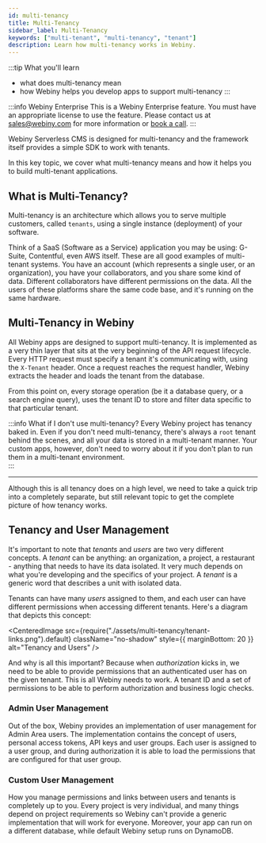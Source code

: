 ```yaml
---
id: multi-tenancy
title: Multi-Tenancy
sidebar_label: Multi-Tenancy
keywords: ["multi-tenant", "multi-tenancy", "tenant"]
description: Learn how multi-tenancy works in Webiny.
---
```



:::tip What you'll learn
- what does multi-tenancy mean
- how Webiny helps you develop apps to support multi-tenancy
:::

:::info Webiny Enterprise
This is a Webiny Enterprise feature. You must have an appropriate license to use the feature. Please contact us at sales@webiny.com for more information or [book a call](https://calendly.com/webiny/30min?month=2021-04).
:::

Webiny Serverless CMS is designed for multi-tenancy and the framework itself provides a simple SDK to work with tenants.

In this key topic, we cover what multi-tenancy means and how it helps you to build multi-tenant applications.

## What is Multi-Tenancy?

Multi-tenancy is an architecture which allows you to serve multiple customers, called `tenants`, using a single instance (deployment) of your software. 

Think of a SaaS (Software as a Service) application you may be using: G-Suite, Contentful, even AWS itself. These are all good examples of multi-tenant systems. You have an account (which represents a single user, or an organization), you have your collaborators, and you share some kind of data. Different collaborators have different permissions on the data. All the users of these platforms share the same code base, and it's running on the same hardware.

## Multi-Tenancy in Webiny

All Webiny apps are designed to support multi-tenancy. It is implemented as a very thin layer that sits at the very beginning of the API request lifecycle. Every HTTP request must specify a tenant it's communicating with, using the `X-Tenant` header. Once a request reaches the request handler, Webiny extracts the header and loads the tenant from the database.

From this point on, every storage operation (be it a database query, or a search engine query), uses the tenant ID to store and filter data specific to that particular tenant.

:::info What if I don't use multi-tenancy?
Every Webiny project has tenancy baked in. Even if you don't need multi-tenancy, there's always a `root` tenant behind the scenes, and all your data is stored in a multi-tenant manner. Your custom apps, however, don't need to worry about it if you don't plan to run them in a multi-tenant environment.  
:::

---

Although this is all tenancy does on a high level, we need to take a quick trip into a completely separate, but still relevant topic to get the complete picture of how tenancy works.

## Tenancy and User Management

It's important to note that _tenants_ and _users_ are two very different concepts. A _tenant_ can be anything: an organization, a project, a restaurant - anything that needs to have its data isolated. It very much depends on what you're developing and the specifics of your project. A _tenant_ is a generic word that describes a unit with isolated data.

Tenants can have many _users_ assigned to them, and each user can have different permissions when accessing different tenants. Here's a diagram that depicts this concept:

<!-- vale off -->
<CenteredImage
    src={require("./assets/multi-tenancy/tenant-links.png").default}
    className="no-shadow"
    style={{ marginBottom: 20 }}
    alt="Tenancy and Users"
/>

And why is all this important? Because when _authorization_ kicks in, we need to be able to provide permissions that an authenticated user has on the given tenant. This is all Webiny needs to work. A tenant ID and a set of permissions to be able to perform authorization and business logic checks.

<!-- vale on -->

### Admin User Management
Out of the box, Webiny provides an implementation of user management for Admin Area users. The implementation contains the concept of users, personal access tokens, API keys and user groups. Each user is assigned to a user group, and during authorization it is able to load the permissions that are configured for that user group.

### Custom User Management
How you manage permissions and links between users and tenants is completely up to you. Every project is very individual, and many things depend on project requirements so Webiny can't provide a generic implementation that will work for everyone. Moreover, your app can run on a different database, while default Webiny setup runs on DynamoDB. 
 

